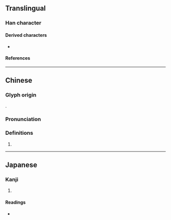 {{character info/new}}
==Translingual==

===Han character===
{{Han char|rn=69|rad=斤|as=04|sn=8|four=|canj=HLHML|ids=⿰斤斤}}

====Derived characters====
* {{l|mul|[[啠]], [[質]]([[质]]), [[𣃒]], [[𭋖]], [[𩙗]], [[𣃊]]}}

====References====
{{Han ref|kx=0479.070|dkj=13538|dj=0838.030|hdz=32023.090|uh=65A6}}

----

==Chinese==
{{zh-forms}}

===Glyph origin===
{{Han etym}}
{{zh-etym-double|斤}}.

===Pronunciation===
{{zh-pron
|m=yín
|c=ngan4,an4
|mc=y
|oc=y
|ma=
|cat=
}}

===Definitions===
{{zh-hanzi}}

# {{rfdef|zh}}

----

==Japanese==

===Kanji===
{{ja-kanji|grade=|rs=斤04}}

# {{rfdef|ja|sort=斤04}}

====Readings====
* {{ja-readings|on=[[ぎん]] (gin), [[ごん]] (gon), [[しつ]] (shitsu), [[しち]] (shichi)|kun=[[あきらか]] (akiraka)}}